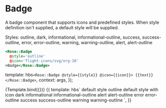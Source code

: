 
<Meta title="Rose/Badge" component="Badge" />

# Badge

A badge component that supports icons and predefined styles.
When style definition isn't supplied, a default style will be supplied.

Styles: outline, dark, informational, informational-outline, success, success-outline, error, error-outline, warning, warning-outline, alert, alert-outline

```handlebars
<Rose::Badge
  @style='outline'
  @icon='flight-icons/svg/org-16'
>Badge</Rose::Badge>
```

  template: hbs`<Rose::Badge
      @style={{style}}
      @icon={{icon}}>
      {{text}}
      </Rose::Badge>`,
  context: args,
});

<Preview>
  <Story
    name="Test"
    args={{
      text: 'Badge',
      style: 'none',
      icon: 'flight-icons/svg/org-16',
    }}
    argTypes={{
      style: {
        control: 'select',
        options: [
          'none',
          'outline',
          'dark',
          'informational',
          'informational-outline',
          'success',
          'success-outline',
          'alert',
          'alert-outline',
          'error',
          'error-outline',
          'warning',
          'warning-outline',
        ],
      },
    }}
  >
    {Template.bind({})}
  </Story>
</Preview>

<Preview>
  <Story name="Style legend">
    {{
      template: hbs`
    <Rose::Badge>default style</Rose::Badge>
    <Rose::Badge @style="outline">outline</Rose::Badge>
    <Rose::Badge @icon="flight-icons/svg/org-16">default style with icon</Rose::Badge>
    <Rose::Badge @style="dark">dark</Rose::Badge>
    <Rose::Badge @style="informational">informational</Rose::Badge>
    <Rose::Badge @style="informational-outline">informational-outline</Rose::Badge>
    <Rose::Badge @style="alert">alert</Rose::Badge>
    <Rose::Badge @style="alert-outline">alert-outline</Rose::Badge>
    <Rose::Badge @style="error">error</Rose::Badge>
    <Rose::Badge @style="error-outline">error-outline</Rose::Badge>
    <Rose::Badge @style="success">success</Rose::Badge>
    <Rose::Badge @style="success-outline">success-outline</Rose::Badge>
    <Rose::Badge @style="warning">warning</Rose::Badge>
    <Rose::Badge @style="warning-outline">warning-outline</Rose::Badge>
    `,
    }}
  </Story>
</Preview>
